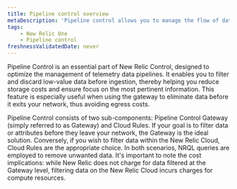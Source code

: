 ```yaml
---
title: Pipeline control overview
metaDescription: 'Pipeline control allows you to manage the flow of data from your monitored entities to New Relic.'
tags:
    - New Relic One
    - Pipeline control
freshnessValidatedDate: never
---
```


Pipeline Control is an essential part of New Relic Control, designed to optimize the management of telemetry data pipelines. It enables you to filter and discard low-value data before ingestion, thereby helping you reduce storage costs and ensure focus on the most pertinent information. This feature is especially useful when using the gateway to eliminate data before it exits your network, thus avoiding egress costs.

Pipeline Control consists of two sub-components: Pipeline Control Gateway (simply referred to as Gateway) and Cloud Rules. If your goal is to filter data or attributes before they leave your network, the Gateway is the ideal solution. Conversely, if you wish to filter data within the New Relic Cloud, Cloud Rules are the appropriate choice. In both scenarios, NRQL queries are employed to remove unwanted data. It's important to note the cost implications: while New Relic does not charge for data filtered at the Gateway level, filtering data on the New Relic Cloud incurs charges for compute resources.

